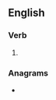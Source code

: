 ==English==

===Verb===
{{head|en|present participle}}

# {{present participle of|dere|lang=en|nocat=1}}

===Anagrams===
* {{anagrams|en|a=deginr|Ginder|Reding|dinger|engird|girned|grinde|reding|ringed}}